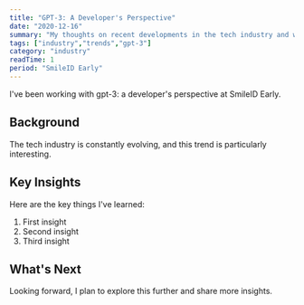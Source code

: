 ```yaml
---
title: "GPT-3: A Developer's Perspective"
date: "2020-12-16"
summary: "My thoughts on recent developments in the tech industry and what they mean for developers."
tags: ["industry","trends","gpt-3"]
category: "industry"
readTime: 1
period: "SmileID Early"
---
```


I've been working with gpt-3: a developer's perspective at SmileID Early.

## Background

The tech industry is constantly evolving, and this trend is particularly interesting.

## Key Insights

Here are the key things I've learned:

1. First insight
2. Second insight
3. Third insight

## What's Next

Looking forward, I plan to explore this further and share more insights.

